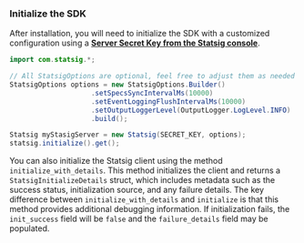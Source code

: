 
### **Initialize the SDK**

After installation, you will need to initialize the SDK with a customized configuration using a [**Server Secret Key from the Statsig console**](https://console.statsig.com/api_keys).

```java
import com.statsig.*;

// All StatsigOptions are optional, feel free to adjust them as needed
StatsigOptions options = new StatsigOptions.Builder()
                    .setSpecsSyncIntervalMs(10000)
                    .setEventLoggingFlushIntervalMs(10000)
                    .setOutputLoggerLevel(OutputLogger.LogLevel.INFO)
                    .build();

Statsig myStasigServer = new Statsig(SECRET_KEY, options);
statsig.initialize().get();
```

You can also initialize the Statsig client using the method <code>initialize_with_details</code>. This method initializes the client and returns a <code>StatsigInitializeDetails</code> struct, which includes metadata such as the success status, initialization source, and any failure details. The key difference between <code>initialize_with_details</code> and <code>initialize</code> is that this method provides additional debugging information. If initialization fails, the <code>init_success</code> field will be <code>false</code> and the <code>failure_details</code> field may be populated.
